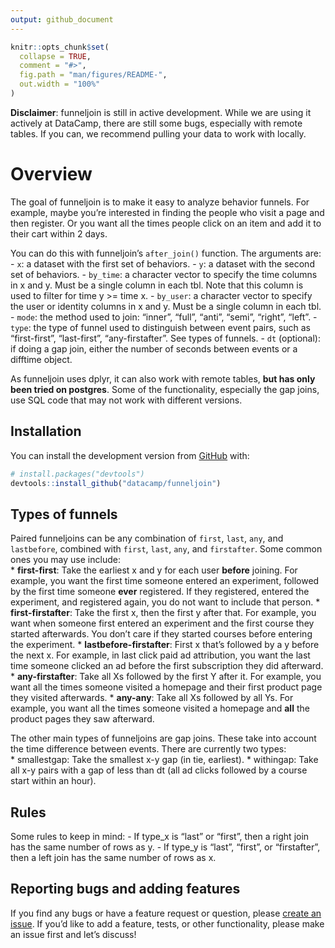 ```yaml
---
output: github_document
---
```


<!-- README.md is generated from README.Rmd. Please edit that file -->

```r
knitr::opts_chunk$set(
  collapse = TRUE,
  comment = "#>",
  fig.path = "man/figures/README-",
  out.width = "100%"
)
```

**Disclaimer**: funneljoin is still in active development. While we are using it actively at DataCamp, there are still some bugs, especially with remote tables. If you can, we recommend pulling your data to work with locally. 

# Overview

The goal of funneljoin is to make it easy to analyze behavior funnels. For example, maybe you're interested in finding the people who visit a page and then register. Or you want all the times people click on an item and add it to their cart within 2 days. 

You can do this with funneljoin's `after_join()` function. The arguments are: 
- `x`: a dataset with the first set of behaviors.
- `y`: a dataset with the second set of behaviors.
- `by_time`: a character vector to specify the time columns in x and y. Must be a single column in each tbl. Note that this column is used to filter for time y >= time x.
- `by_user`: a character vector to specify the user or identity columns in x and y. Must be a single column in each tbl.
- `mode`: the method used to join: "inner", "full", "anti", "semi", "right", "left".
- `type`: the type of funnel used to distinguish between event pairs, such as "first-first", "last-first", "any-firstafter". See types of funnels.
- `dt` (optional): if doing a gap join, either the number of seconds between events or a difftime object. 

As funneljoin uses dplyr, it can also work with remote tables, **but has only been tried on postgres**. Some of the functionality, especially the gap joins, use SQL code that may not work with different versions. 

## Installation

You can install the development version from [GitHub](https://github.com/) with:

``` r
# install.packages("devtools")
devtools::install_github("datacamp/funneljoin")
```

## Types of funnels
Paired funneljoins can be any combination of `first`, `last`, `any`, and `lastbefore`, combined with `first`, `last`,  `any`, and `firstafter`. Some common ones you may use include:  
* **first-first**: Take the earliest x and y for each user **before** joining. For example, you want the first time someone entered an experiment, followed by the first time someone **ever** registered. If they registered, entered the experiment, and registered again, you do not want to include that person. 
* **first-firstafter**: Take the first x, then the first y after that. For example, you want when someone first entered an experiment and the first course they started afterwards. You don't care if they started courses before entering the experiment. 
* **lastbefore-firstafter**: First x that's followed by a y before the next x. For example, in last click paid ad attribution, you want the last time someone clicked an ad before the first subscription they did afterward. 
* **any-firstafter**: Take all Xs followed by the first Y after it. For example, you want all the times someone visited a homepage and their first product page they visited afterwards. 
* **any-any**: Take all Xs followed by all Ys. For example, you want all the times someone visited a homepage and **all** the product pages they saw afterward. 

The other main types of funneljoins are gap joins. These take into account the time difference between events. There are currently two types:  
* smallestgap: Take the smallest x-y gap (in tie, earliest).
* withingap: Take all x-y pairs with a gap of less than dt (all ad clicks followed by a course start within an hour). 

## Rules 
Some rules to keep in mind: 
- If type_x is "last" or "first", then a right join has the same number of rows as y.
- If type_y is "last", "first", or "firstafter", then a left join has the same number of rows as x. 

## Reporting bugs and adding features

If you find any bugs or have a feature request or question, please [create an issue](https://github.com/datacamp/funneljoin/issues/new). If you'd like to add a feature, tests, or other functionality, please make an issue first and let's discuss! 
